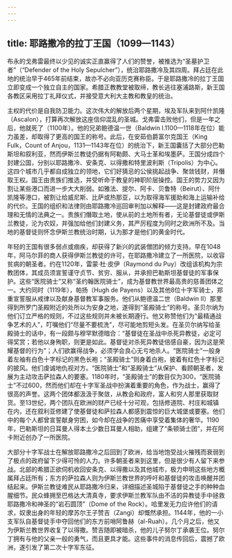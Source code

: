 ```yaml
---
---
---
```

title: 耶路撒冷的拉丁王国（1099—1143）
---




布永的戈弗雷最终以少见的诚实正直赢得了人们的赞誉，被推选为“圣墓护卫者”（“Defender of the Holy Sepulcher”），统治耶路撒冷及其四周。拜占廷在此地的统治早于465年前结束，故亦不必向亚历克赛称臣。于是耶路撒冷的拉丁王国立即变成一个独立自主的国家。希腊正教教堂被取缔，教长逃往塞浦路斯，新王国各教区采用拉丁礼拜仪式，并接受意大利大主教和教皇的统治。

主权的代价是自我防卫能力。这次伟大的解放后两个星期，埃及军队来到阿什凯隆（Ascalon），打算再次解放这座信仰混乱的圣城。戈弗雷击败他们，但是一年之后，他就死了（1100年）。他的兄弟鲍德温一世（Baldwin Ⅰ.1100—1118年在位）能力虽差，却取得了更高的国王的称号。此后，在安茹伯爵富尔克国王（King Fulk，Count of Anjou，1131—1143年在位）的统治下，新王国囊括了大部分巴勒斯坦和叙利亚，然而伊斯兰教徒仍据有阿勒颇、大马士革和埃墨萨。王国分成四个封建公国，分别以耶路撒冷、安条克、以得撒和特里波利斯（Tripolis）为中心。这四个城市几乎都自成独立的领地，它们好猜忌的公侯挑起战争、聚敛钱财，并僭取王权。国王由贵族们推选，并受听命于教皇的神职阶层操控。国王的势力又因为割让某些港口而进一步大大削弱。如雅法、提尔、阿卡、贝鲁特（Beirut）、阿什凯隆等港口，被割让给威尼斯、比萨或热那亚，以为取得海军援助和海上运输补给的代价。王国的组织和法律则由耶路撒冷巡回审判加以解释——这是封建政府最合理和无情的法典之一。贵族们僭取土地，使从前的土地所有者，无论基督徒或伊斯兰教徒，沦为农奴，并强加给他们封建义务，其严厉程度为同时之欧洲所不及。当地的基督徒则怀念伊斯兰教统治时期，认为那才是他们的黄金时代。

年轻的王国有很多弱点或痼疾，却获得了新兴的武装僧团的倾力支持。早在1048年，阿马尔菲的商人获得伊斯兰教徒的许可，在耶路撒冷建立了一所医院，以收容贫病的朝圣者。约在1120年，雷蒙·杜·皮伊（Raymond du Puy）改组该机构为宗教团体，其成员须宣誓谨守贞节、贫穷、服从，并承担巴勒斯坦基督徒的军事保护。这些“医院骑士”又称“圣约翰医院骑士”，成为基督教世界最高贵的慈善团体之一。大约同时（1119年），帕扬（Hugh de Payens）以及其他8位十字军骑士，郑重宣誓服从戒律以及献身基督教军事服务。他们从鲍德温二世（Baldwin II）那里得到所罗门圣殿附近的处所以为安身之地，遂得到“圣殿骑士”的称号。圣贝尔纳为他们订立严格的规则，不过这些规则并未被长期遵行。他又称赞他们为“最精通战争艺术的人”，叮嘱他们“尽量不要梳洗”，尽可能地剪短头发。在圣贝尔纳写给圣殿骑士的话中，有一段颇与穆罕默德暗合：“基督徒在圣战中杀死异教徒，必定可得奖赏；若他以身殉职，则更是如此。基督徒对杀死异教徒倍感自豪，因为这是荣耀基督的行为”；人们欲赢得战争，必须学会良心无亏地杀人。“医院骑士”一般身着左袖有白色十字标记的黑色长袍；“圣殿骑士”则身着白袍，披着有红色十字标记的披风。他们虔诚地仇视对方。“医院骑士”和“圣殿骑士”从保护、看顾朝圣者，发展为主动攻击萨拉森人的要塞。1180年时，“圣殿骑士”的数目仅为300，“医院骑士”不过600，然而他们却在十字军圣战中扮演着重要的角色，作为战士，赢得了很高的声誉。这两个团体都汲汲于聚敛，从教会和政府，富人和穷人那里获取财货。至13世纪，两个团队在欧洲的财产已经十分可观，包括修道院、村庄和城镇在内，还在叙利亚修建了使基督徒和萨拉森人都感到震惊的巨大城堡或要塞。他们中的每个人都曾宣誓献身穷困，如今却在战争的苦痛中享受着集体的奢华。1190年，巴勒斯坦的日耳曼人得本土少数日耳曼人相助，组建了“条顿骑士团”，并在阿卡附近创办了一所医院。

大部分十字军战士在解放耶路撒冷之后回到了欧洲，给当地饱受战火摧残而衰弱到了极点的政府留下少得可怜的人力。许多朝圣者来到这里，但是很少有人留下来参战。北部的希腊正欲伺机收回安条克、以得撒以及其他城市，极力申明这些地方概属拜占廷所有；东方的萨拉森人则为伊斯兰教世界的呼吁和基督徒的攻击唤醒并团结起来。伊斯兰教徒难民从耶路撒冷归来，详细描述圣城陷于基督徒之手的种种血腥细节。民众蜂拥至巴格达大清真寺，要求伊斯兰教军队由不洁的异教徒手中拯救耶路撒冷和神圣的“岩石圆顶”（Dome of the Rock）。哈里发无力应许他们的请求，奴隶出身的年轻的摩苏尔王子赞吉（Zangi）却慨然承担。1144年，他的一小支军队自基督徒手中夺回他们的东方前哨阿鲁赫（al-Ruah）。几个月之后，他又为伊斯兰教世界收复了以得撒。赞吉随即被暗杀，他的儿子努尔丁承袭王位。努尔丁拥有与他的父亲一般的勇气，而且更具才能。这些事件的消息传回后，震撼了欧洲，遂引发了第二次十字军东征。